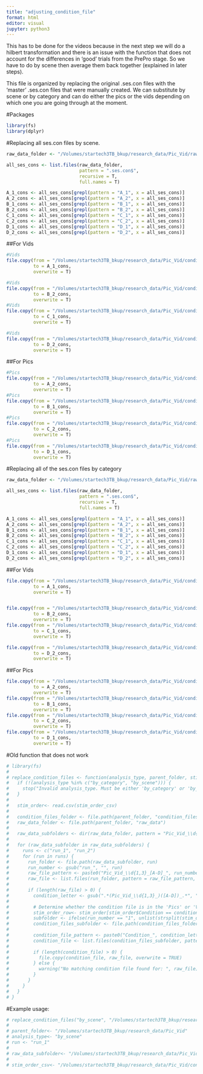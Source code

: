 ```yaml
---
title: "adjusting_condition_file"
format: html
editor: visual
jupyter: python3
---
```


This has to be done for the videos because in the next step we will do a hilbert transformation and there is an issue with the function that does not account for the differences in 'good' trials from the PrePro stage. So we have to do by scene then average them back together (explained in later steps).

This file is organized by replacing the original .ses.con files with the 'master' .ses.con files that were manually created. We can substitute by scene or by category and can do either the pics or the vids depending on which one you are going through at the moment.

#Packages

```r
library(fs)
library(dplyr)
```

#Replacing all ses.con files by scene.

```r
raw_data_folder <- "/Volumes/startech3TB_bkup/research_data/Pic_Vid/raw_data"

all_ses_cons <- list.files(raw_data_folder,
                           pattern = ".ses.con$",
                           recursive = T, 
                           full.names = T)

A_1_cons <- all_ses_cons[grepl(pattern = "A_1", x = all_ses_cons)]
A_2_cons <- all_ses_cons[grepl(pattern = "A_2", x = all_ses_cons)]
B_1_cons <- all_ses_cons[grepl(pattern = "B_1", x = all_ses_cons)]
B_2_cons <- all_ses_cons[grepl(pattern = "B_2", x = all_ses_cons)]
C_1_cons <- all_ses_cons[grepl(pattern = "C_1", x = all_ses_cons)]
C_2_cons <- all_ses_cons[grepl(pattern = "C_2", x = all_ses_cons)]
D_1_cons <- all_ses_cons[grepl(pattern = "D_1", x = all_ses_cons)]
D_2_cons <- all_ses_cons[grepl(pattern = "D_2", x = all_ses_cons)]
```

##For Vids

```r
#Vids
file.copy(from = "/Volumes/startech3TB_bkup/research_data/Pic_Vid/condition_files/by_scene/Condition_A_1.f.ses.con",
          to = A_1_cons,
          overwrite = T)

#Vids
file.copy(from = "/Volumes/startech3TB_bkup/research_data/Pic_Vid/condition_files/by_scene/Condition_B_2.f.ses.con",
          to = B_2_cons,
          overwrite = T)
#Vids
file.copy(from = "/Volumes/startech3TB_bkup/research_data/Pic_Vid/condition_files/by_scene/Condition_C_1.f.ses.con",
          to = C_1_cons,
          overwrite = T)

#Vids
file.copy(from = "/Volumes/startech3TB_bkup/research_data/Pic_Vid/condition_files/by_scene/Condition_D_2.f.ses.con",
          to = D_2_cons,
          overwrite = T)
```

##For Pics

```r
#Pics
file.copy(from = "/Volumes/startech3TB_bkup/research_data/Pic_Vid/condition_files/by_scene/Condition_A_2.f.ses.con",
          to = A_2_cons,
          overwrite = T)
#Pics
file.copy(from = "/Volumes/startech3TB_bkup/research_data/Pic_Vid/condition_files/by_scene/Condition_B_1.f.ses.con",
          to = B_1_cons,
          overwrite = T)
#Pics
file.copy(from = "/Volumes/startech3TB_bkup/research_data/Pic_Vid/condition_files/by_scene/Condition_C_2.f.ses.con",
          to = C_2_cons,
          overwrite = T)
#Pics
file.copy(from = "/Volumes/startech3TB_bkup/research_data/Pic_Vid/condition_files/by_scene/Condition_D_1.f.ses.con",
          to = D_1_cons,
          overwrite = T)
```

#Replacing all of the ses.con files by category

```r
raw_data_folder <- "/Volumes/startech3TB_bkup/research_data/Pic_Vid/raw_data"

all_ses_cons <- list.files(raw_data_folder,
                           pattern = ".ses.con$",
                           recursive = T, 
                           full.names = T)

A_1_cons <- all_ses_cons[grepl(pattern = "A_1", x = all_ses_cons)]
A_2_cons <- all_ses_cons[grepl(pattern = "A_2", x = all_ses_cons)]
B_1_cons <- all_ses_cons[grepl(pattern = "B_1", x = all_ses_cons)]
B_2_cons <- all_ses_cons[grepl(pattern = "B_2", x = all_ses_cons)]
C_1_cons <- all_ses_cons[grepl(pattern = "C_1", x = all_ses_cons)]
C_2_cons <- all_ses_cons[grepl(pattern = "C_2", x = all_ses_cons)]
D_1_cons <- all_ses_cons[grepl(pattern = "D_1", x = all_ses_cons)]
D_2_cons <- all_ses_cons[grepl(pattern = "D_2", x = all_ses_cons)]
```

##For Vids

```r
file.copy(from = "/Volumes/startech3TB_bkup/research_data/Pic_Vid/condition_files/by_category/Condition_A_1.f.ses.con",
          to = A_1_cons,
          overwrite = T)


file.copy(from = "/Volumes/startech3TB_bkup/research_data/Pic_Vid/condition_files/by_category/Condition_B_2.f.ses.con",
          to = B_2_cons,
          overwrite = T)
file.copy(from = "/Volumes/startech3TB_bkup/research_data/Pic_Vid/condition_files/by_category/Condition_C_1.f.ses.con",
          to = C_1_cons,
          overwrite = T)

file.copy(from = "/Volumes/startech3TB_bkup/research_data/Pic_Vid/condition_files/by_category/Condition_D_2.f.ses.con",
          to = D_2_cons,
          overwrite = T)


```

##For Pics

```r
file.copy(from = "/Volumes/startech3TB_bkup/research_data/Pic_Vid/condition_files/by_category/Condition_A_2.f.ses.con",
          to = A_2_cons,
          overwrite = T)
file.copy(from = "/Volumes/startech3TB_bkup/research_data/Pic_Vid/condition_files/by_category/Condition_B_1.f.ses.con",
          to = B_1_cons,
          overwrite = T)
file.copy(from = "/Volumes/startech3TB_bkup/research_data/Pic_Vid/condition_files/by_category/Condition_C_2.f.ses.con",
          to = C_2_cons,
          overwrite = T)
file.copy(from = "/Volumes/startech3TB_bkup/research_data/Pic_Vid/condition_files/by_category/Condition_D_1.f.ses.con",
          to = D_1_cons,
          overwrite = T)
```

#Old function that does not work

```r
# library(fs)
# 
# replace_condition_files <- function(analysis_type, parent_folder, stim_order_csv) {
#   if (!(analysis_type %in% c("by_category", "by_scene"))) {
#     stop("Invalid analysis_type. Must be either 'by_category' or 'by_scene'.")
#   }
#   
#   stim_order<- read.csv(stim_order_csv)
#   
#   condition_files_folder <- file.path(parent_folder, "condition_files", analysis_type)
#   raw_data_folder <- file.path(parent_folder, "raw_data")
#   
#   raw_data_subfolders <- dir(raw_data_folder, pattern = "Pic_Vid_\\d{1,3}_[A-D]", full.names = TRUE)
#   
#   for (raw_data_subfolder in raw_data_subfolders) {
#     runs <- c("run_1", "run_2")
#     for (run in runs) {
#       run_folder <- file.path(raw_data_subfolder, run)
#       run_number <- gsub("run_", "", run)
#       raw_file_pattern <- paste0("Pic_Vid_\\d{1,3}_[A-D]_", run_number, "\\.f\\.ses\\.con")
#       raw_file <- list.files(run_folder, pattern = raw_file_pattern, full.names = TRUE)
#       
#       if (length(raw_file) > 0) {
#         condition_letter <- gsub(".*(Pic_Vid_\\d{1,3}_)([A-D])_.*", "\\2", raw_file)
#         
#         # Determine whether the condition file is in the 'Pics' or 'Vids' folder
#         stim_order_row<- stim_order[stim_order$Condition == condition_letter ,]
#         subfolder <- ifelse(run_number == "1", unlist(strsplit(stim_order_row$Stim, "_"))[1], unlist(strsplit(stim_order_row$Stim, "_"))[2])
#         condition_files_subfolder <- file.path(condition_files_folder, subfolder)
#         
#         condition_file_pattern <- paste0("Condition_", condition_letter, "_",run_number, "\\.f\\.ses\\.con")
#         condition_file <- list.files(condition_files_subfolder, pattern = condition_file_pattern, full.names = TRUE)
#         
#         if (length(condition_file) > 0) {
#           file.copy(condition_file, raw_file, overwrite = TRUE)
#         } else {
#           warning("No matching condition file found for: ", raw_file)
#         }
#       }
#     }
#   }
# }

```

#Example usage:

```r
# replace_condition_files("by_scene", "/Volumes/startech3TB_bkup/research_data/Pic_Vid", "/Volumes/startech3TB_bkup/research_data/Pic_Vid/condition_files/Condition_key.csv")
# 
# parent_folder<- "/Volumes/startech3TB_bkup/research_data/Pic_Vid"
# analysis_type<- "by_scene"
# run <- "run_1"
# 
# raw_data_subfolder<- "/Volumes/startech3TB_bkup/research_data/Pic_Vid/raw_data/Pic_Vid_001_A"
# 
# stim_order_csv<- "/Volumes/startech3TB_bkup/research_data/Pic_Vid/condition_files/Condition_key.csv"
```
